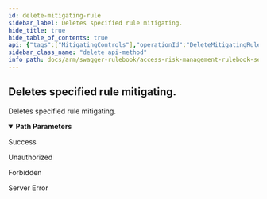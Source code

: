 ```yaml
---
id: delete-mitigating-rule
sidebar_label: Deletes specified rule mitigating.
hide_title: true
hide_table_of_contents: true
api: {"tags":["MitigatingControls"],"operationId":"DeleteMitigatingRule","parameters":[{"name":"mitigatingControlId","in":"path","description":"Identifier of the mitigating control.","required":true,"schema":{"type":"string","format":"uuid"}},{"name":"ruleId","in":"path","description":"Identifier of the rule.","required":true,"schema":{"type":"string","format":"uuid"}}],"responses":{"200":{"description":"Success"},"401":{"description":"Unauthorized"},"403":{"description":"Forbidden"},"500":{"description":"Server Error"}},"description":"Deletes specified rule mitigating.","method":"delete","path":"/api/mitigatingControls/rules/{mitigatingControlId}/{ruleId}","info":{"version":"v1","title":"Access Risk Management Rulebook Services"},"postman":{"name":"Deletes specified rule mitigating.","description":{"type":"text/plain"},"url":{"path":["api","mitigatingControls","rules",":mitigatingControlId",":ruleId"],"host":["{{baseUrl}}"],"query":[],"variable":[{"disabled":false,"description":{"content":"(Required) Identifier of the mitigating control.","type":"text/plain"},"type":"any","value":"","key":"mitigatingControlId"},{"disabled":false,"description":{"content":"(Required) Identifier of the rule.","type":"text/plain"},"type":"any","value":"","key":"ruleId"}]},"method":"DELETE"}}
sidebar_class_name: "delete api-method"
info_path: docs/arm/swagger-rulebook/access-risk-management-rulebook-services
---
```



## Deletes specified rule mitigating.



Deletes specified rule mitigating.

<details style={{"marginBottom":"1rem"}} data-collapsed={false} open={true}><summary style={{}}><strong>Path Parameters</strong></summary><div><ul><ParamsItem className={"paramsItem"} param={{"name":"mitigatingControlId","in":"path","description":"Identifier of the mitigating control.","required":true,"schema":{"type":"string","format":"uuid"}}}></ParamsItem><ParamsItem className={"paramsItem"} param={{"name":"ruleId","in":"path","description":"Identifier of the rule.","required":true,"schema":{"type":"string","format":"uuid"}}}></ParamsItem></ul></div></details><div><ApiTabs><TabItem label={"200"} value={"200"}><div>

Success

</div><div></div></TabItem><TabItem label={"401"} value={"401"}><div>

Unauthorized

</div><div></div></TabItem><TabItem label={"403"} value={"403"}><div>

Forbidden

</div><div></div></TabItem><TabItem label={"500"} value={"500"}><div>

Server Error

</div><div></div></TabItem></ApiTabs></div>
      